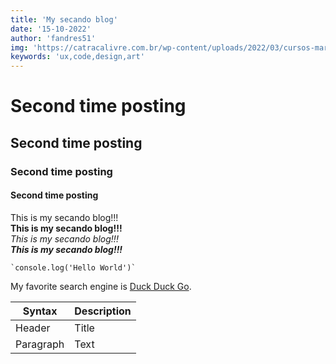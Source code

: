 ---
title: 'My secando blog'
date: '15-10-2022'
author: 'fandres51'
img: 'https://catracalivre.com.br/wp-content/uploads/2022/03/cursos-marketing-digital.jpg'
keywords: 'ux,code,design,art'
---

# Second time posting
## Second time posting
### Second time posting
#### Second time posting

This is my secando blog!!!  
**This is my secando blog!!!**  
*This is my secando blog!!!*  
***This is my secando blog!!!***  

    `console.log('Hello World')`

My favorite search engine is [Duck Duck Go](https://duckduckgo.com).  

| Syntax      | Description |
| ----------- | ----------- |
| Header      | Title       |
| Paragraph   | Text        |